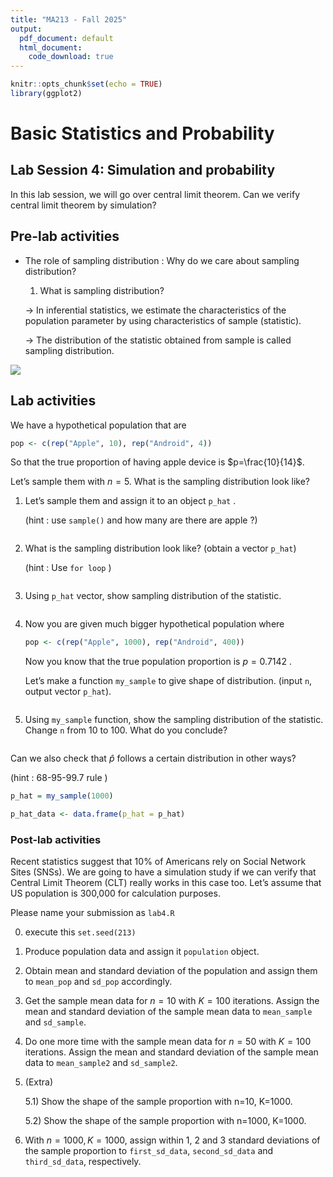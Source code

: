 ```yaml
---
title: "MA213 - Fall 2025"
output:
  pdf_document: default
  html_document:
    code_download: true 
---
```


```r
knitr::opts_chunk$set(echo = TRUE)
library(ggplot2)
```

# Basic Statistics and Probability

## **Lab Session 4: Simulation and probability**

In this lab session, we will go over central limit theorem. Can we verify central limit theorem by simulation?

## Pre-lab activities

-   The role of sampling distribution : Why do we care about sampling distribution?

    1.  What is sampling distribution?

    -\> In inferential statistics, we estimate the characteristics of the population parameter by using characteristics of sample (statistic).

    -\> The distribution of the statistic obtained from sample is called sampling distribution.

![](Sampling_diag.jpg)

## Lab activities

We have a hypothetical population that are

``` r
pop <- c(rep("Apple", 10), rep("Android", 4))
```

So that the true proportion of having apple device is $p=\frac{10}{14}$.

Let's sample them with $n=5$. What is the sampling distribution look like?

1.  Let's sample them and assign it to an object `p_hat` .

    (hint : use `sample()` and how many are there are apple ?)

```r

```

2.  What is the sampling distribution look like? (obtain a vector `p_hat`)

    (hint : Use `for loop` )

```r


```

3.  Using `p_hat` vector, show sampling distribution of the statistic.

```r


```

4.  Now you are given much bigger hypothetical population where

    ``` r
    pop <- c(rep("Apple", 1000), rep("Android", 400))
    ```

    Now you know that the true population proportion is $p=0.7142$ .

    Let's make a function `my_sample` to give shape of distribution. (input `n`, output vector `p_hat`).

    ```r



    ```

5.  Using `my_sample` function, show the sampling distribution of the statistic. Change `n` from 10 to 100. What do you conclude?

```r



```

Can we also check that $\hat{p}$ follows a certain distribution in other ways?

(hint : 68-95-99.7 rule )

```r

p_hat = my_sample(1000)

p_hat_data <- data.frame(p_hat = p_hat)


```

### Post-lab activities

Recent statistics suggest that 10% of Americans rely on Social Network Sites (SNSs). We are going to have a simulation study if we can verify that Central Limit Theorem (CLT) really works in this case too. Let's assume that US population is 300,000 for calculation purposes.

Please name your submission as `lab4.R`

0.  execute this `set.seed(213)`

1.  Produce population data and assign it `population` object.

2.  Obtain mean and standard deviation of the population and assign them to `mean_pop` and `sd_pop` accordingly.

3.  Get the sample mean data for $n=10$ with $K=100$ iterations. Assign the mean and standard deviation of the sample mean data to `mean_sample` and `sd_sample`.

4.  Do one more time with the sample mean data for $n=50$ with $K=100$ iterations. Assign the mean and standard deviation of the sample mean data to `mean_sample2` and `sd_sample2`.

5.  (Extra)

    5.1) Show the shape of the sample proportion with n=10, K=1000.

    5.2) Show the shape of the sample proportion with n=1000, K=1000.

6.  With $n=1000, K =1000$, assign within 1, 2 and 3 standard deviations of the sample proportion to `first_sd_data`, `second_sd_data` and `third_sd_data`, respectively.
